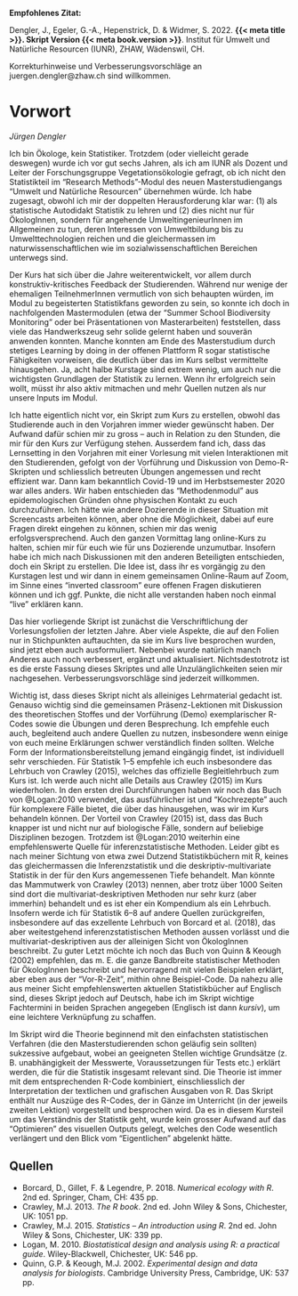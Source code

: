 ::: {.content-visible when-format="html"}
**Empfohlenes Zitat:**

Dengler, J., Egeler, G.-A., Hepenstrick, D. & Widmer, S. 2022.  **{{< meta title >}}. Skript Version {{< meta book.version >}}**. Institut für Umwelt und Natürliche Resourcen (IUNR), ZHAW, Wädenswil, CH.

Korrekturhinweise und Verbesserungsvorschläge an juergen.dengler\@zhaw.ch sind willkommen.
:::

# Vorwort {.unnumbered}

*Jürgen Dengler*

Ich bin Ökologe, kein Statistiker. Trotzdem (oder vielleicht gerade deswegen) wurde ich vor gut sechs Jahren, als ich am IUNR als Dozent und Leiter der Forschungsgruppe Vegetationsökologie gefragt, ob ich nicht den Statistikteil im "Research Methods"-Modul des neuen Masterstudiengangs "Umwelt und Natürliche Resourcen" übernehmen würde. Ich habe zugesagt, obwohl ich mir der doppelten Herausforderung klar war: (1) als statistische Autodidakt Statistik zu lehren und (2) dies nicht nur für ÖkologInnen, sondern für angehende UmweltingenieurInnen im Allgemeinen zu tun, deren Interessen von Umweltbildung bis zu Umwelttechnologien reichen und die gleichermassen im naturwissenschaftlichen wie im sozialwissenschaftlichen Bereichen unterwegs sind.

Der Kurs hat sich über die Jahre weiterentwickelt, vor allem durch konstruktiv-kritisches Feedback der Studierenden. Während nur wenige der ehemaligen TeilnehmerInnen vermutlich von sich behaupten würden, im Modul zu begeisterten Statistikfans geworden zu sein, so konnte ich doch in nachfolgenden Mastermodulen (etwa der "Summer School Biodiversity Monitoring" oder bei Präsentationen von Masterarbeiten) feststellen, dass viele das Handwerkszeug sehr solide gelernt haben und souverän anwenden konnten. Manche konnten am Ende des Masterstudium durch stetiges Learning by doing in der offenen Plattform R sogar statistische Fähigkeiten vorweisen, die deutlich über das im Kurs selbst vermittelte hinausgehen. Ja, acht halbe Kurstage sind extrem wenig, um auch nur die wichtigsten Grundlagen der Statistik zu lernen. Wenn ihr erfolgreich sein wollt, müsst ihr also aktiv mitmachen und mehr Quellen nutzen als nur unsere Inputs im Modul.

Ich hatte eigentlich nicht vor, ein Skript zum Kurs zu erstellen, obwohl das Studierende auch in den Vorjahren immer wieder gewünscht haben. Der Aufwand dafür schien mir zu gross -- auch in Relation zu den Stunden, die mir für den Kurs zur Verfügung stehen. Ausserdem fand ich, dass das Lernsetting in den Vorjahren mit einer Vorlesung mit vielen Interaktionen mit den Studierenden, gefolgt von der Vorführung und Diskussion von Demo-R-Skripten und schliesslich betreuten Übungen angemessen und recht effizient war. Dann kam bekanntlich Covid-19 und im Herbstsemester 2020 war alles anders. Wir haben entschieden das "Methodenmodul" aus epidemologischen Gründen ohne physischen Kontakt zu euch durchzuführen. Ich hätte wie andere Dozierende in dieser Situation mit Screencasts arbeiten können, aber ohne die Möglichkeit, dabei auf eure Fragen direkt eingehen zu können, schien mir das wenig erfolgsversprechend. Auch den ganzen Vormittag lang online-Kurs zu halten, schien mir für euch wie für uns Dozierende unzumutbar. Insofern habe ich mich nach Diskussionen mit den anderen Beteiligten entschieden, doch ein Skript zu erstellen. Die Idee ist, dass ihr es vorgängig zu den Kurstagen lest und wir dann in einem gemeinsamen Online-Raum auf Zoom, im Sinne eines "inverted classroom" eure offenen Fragen diskutieren können und ich ggf. Punkte, die nicht alle verstanden haben noch einmal "live" erklären kann.

Das hier vorliegende Skript ist zunächst die Verschriftlichung der Vorlesungsfolien der letzten Jahre. Aber viele Aspekte, die auf den Folien nur in Stichpunkten auftauchten, da sie im Kurs live besprochen wurden, sind jetzt eben auch ausformuliert. Nebenbei wurde natürlich manch Anderes auch noch verbessert, ergänzt und aktualisiert. Nichtsdestotrotz ist es die erste Fassung dieses Skriptes und alle Unzulänglichkeiten seien mir nachgesehen. Verbesserungsvorschläge sind jederzeit willkommen.

Wichtig ist, dass dieses Skript nicht als alleiniges Lehrmaterial gedacht ist. Genauso wichtig sind die gemeinsamen Präsenz-Lektionen mit Diskussion des theoretischen Stoffes und der Vorführung (Demo) exemplarischer R-Codes sowie die Übungen und deren Besprechung. Ich empfehle euch auch, begleitend auch andere Quellen zu nutzen, insbesondere wenn einige von euch meine Erklärungen schwer verständlich finden sollten. Welche Form der Informationsbereitstellung jemand eingängig findet, ist individuell sehr verschieden. Für Statistik 1--5 empfehle ich euch insbesondere das Lehrbuch von Crawley (2015), welches das offizielle Begleitlehrbuch zum Kurs ist. Ich werde auch nicht alle Details aus Crawley (2015) im Kurs wiederholen. In den ersten drei Durchführungen haben wir noch das Buch von @Logan:2010 verwendet, das ausführlicher ist und "Kochrezepte" auch für komplexere Fälle bietet, die über das hinausgehen, was wir im Kurs behandeln können. Der Vorteil von Crawley (2015) ist, dass das Buch knapper ist und nicht nur auf biologische Fälle, sondern auf beliebige Disziplinen bezogen. Trotzdem ist @Logan:2010 weiterhin eine empfehlenswerte Quelle für inferenzstatistische Methoden. Leider gibt es nach meiner Sichtung von etwa zwei Dutzend Statistikbüchern mit R, keines das gleichermassen die Inferenzstatistik und die deskriptiv-multivariate Statistik in der für den Kurs angemessenen Tiefe behandelt. Man könnte das Mammutwerk von Crawley (2013) nennen, aber trotz über 1000 Seiten sind dort die multivariat-deskriptiven Methoden nur sehr kurz (aber immerhin) behandelt und es ist eher ein Kompendium als ein Lehrbuch. Insofern werde ich für Statistik 6--8 auf andere Quellen zurückgreifen, insbesondere auf das exzellente Lehrbuch von Borcard et al. (2018), das aber weitestgehend inferenzstatistischen Methoden aussen vorlässt und die multivariat-deskriptiven aus der alleinigen Sicht von ÖkologInnen beschreibt. Zu guter Letzt möchte ich noch das Buch von Quinn & Keough (2002) empfehlen, das m. E. die ganze Bandbreite statistischer Methoden für ÖkologInnen beschreibt und hervorragend mit vielen Beispielen erklärt, aber eben aus der "Vor-R-Zeit", mithin ohne Beispiel-Code. Da nahezu alle aus meiner Sicht empfehlenswerten aktuellen Statistikbücher auf Englisch sind, dieses Skript jedoch auf Deutsch, habe ich im Skript wichtige Fachtermini in beiden Sprachen angegeben (Englisch ist dann *kursiv*), um eine leichtere Verknüpfung zu schaffen.

Im Skript wird die Theorie beginnend mit den einfachsten statistischen Verfahren (die den Masterstudierenden schon geläufig sein sollten) sukzessive aufgebaut, wobei an geeigneten Stellen wichtige Grundsätze (z. B. unabhängigkeit der Messwerte, Voraussetzungen für Tests etc.) erklärt werden, die für die Statistik insgesamt relevant sind. Die Theorie ist immer mit dem entsprechenden R-Code kombiniert, einschliesslich der Interpretation der textlichen und grafischen Ausgaben von R. Das Skript enthält nur Auszüge des R-Codes, der in Gänze im Unterricht (in der jeweils zweiten Lektion) vorgestellt und besprochen wird. Da es in diesem Kursteil um das Verständnis der Statistik geht, wurde kein grosser Aufwand auf das "Optimieren" des visuellen Outputs gelegt, welches den Code wesentlich verlängert und den Blick vom "Eigentlichen" abgelenkt hätte.

## Quellen

- Borcard, D., Gillet, F. & Legendre, P. 2018. *Numerical ecology with R*. 2nd ed. Springer, Cham, CH: 435 pp.
- Crawley, M.J. 2013. *The R book*. 2nd ed. John Wiley & Sons, Chichester, UK: 1051 pp.
- Crawley, M.J. 2015. *Statistics -- An introduction using R*. 2nd ed. John Wiley & Sons, Chichester, UK: 339 pp.
- Logan, M. 2010. *Biostatistical design and analysis using R: a practical guide*. Wiley-Blackwell, Chichester, UK: 546 pp.
- Quinn, G.P. & Keough, M.J. 2002. *Experimental design and data analysis for biologists*. Cambridge University Press, Cambridge, UK: 537 pp.

